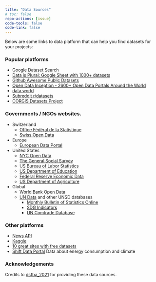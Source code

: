```yaml
---
title: "Data Sources"
# toc: false
repo-actions: [issue]
code-tools: false
code-link: false
---
```


Below are some links to data platform that can help you find datasets for your projects:

### Popular platforms

* [Google Dataset Search](https://datasetsearch.research.google.com/)
* [Data is Plural: Google Sheet with 1000+ datasets](https://docs.google.com/spreadsheets/d/1wZhPLMCHKJvwOkP4juclhjFgqIY8fQFMemwKL2c64vk/edit#gid=0)
* [Github Awesome Public Datasets](https://github.com/awesomedata/awesome-public-datasets)
* [Open Data Inception - 2600+ Open Data Portals Around the World](https://opendatainception.io/)
* [data.world](https://data.world/)
* [Subreddit r/datasets](https://www.reddit.com/r/datasets/)
* [CORGIS Datasets Project](https://corgis-edu.github.io/corgis/)

### Governments / NGOs websites.

  * Switzerland
      * [Office Fédéral de la Statistique](https://www.bfs.admin.ch/bfs/fr/home.html)
      * [Swiss Open Data](https://opendata.swiss/fr)
  * Europe
    * [European Data Portal](https://www.europeandataportal.eu/en)
  * United States
      * [NYC Open Data](https://opendata.cityofnewyork.us/)
      * [The General Social Survey](https://gss.norc.org/)
      * [US Bureau of Labor Statistics](https://www.bls.gov/)
      * [US Department of Education](https://www2.ed.gov/rschstat/landing.jhtml)
      * [Federal Reserve Economic Data](https://fred.stlouisfed.org/)
      * [US Department of Agriculture](https://www.nass.usda.gov/Quick_Stats/)
  * Global
    * [World Bank Open Data](https://data.worldbank.org/)
    * [UN Data](http://data.un.org/) and other UNSD databases
        * [Monthly Bulletin of Statistics Online](https://unstats.un.org/unsd/mbs/app/DataSearchTable.aspx)
        * [SDG Indicators](https://unstats.un.org/sdgs/indicators/database)
        * [UN Comtrade Database](https://comtrade.un.org/)

### Other platforms
* [News API](https://newsapi.org/)
* [Kaggle](https://www.kaggle.com/)
* [10 great sites with free datasets](https://towardsdatascience.com/top-10-great-sites-with-free-data-sets-581ac8f6334)
* [Shift Data Portal](https://www.theshiftdataportal.org/) Data about energy consumption and climate

### Acknowledgements
Credits to [dsfba_2021](https://tvatter.github.io/dsfba_2021/assignments/project/) for providing these data sources.
